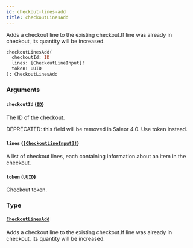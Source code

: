 ```yaml
---
id: checkout-lines-add
title: checkoutLinesAdd
---
```


Adds a checkout line to the existing checkout.If line was already in checkout, its quantity will be increased.

```graphql
checkoutLinesAdd(
  checkoutId: ID
  lines: [CheckoutLineInput]!
  token: UUID
): CheckoutLinesAdd

```

### Arguments

#### `checkoutId` ([`ID`](/developer/api-reference/scalars/id))

The ID of the checkout.

DEPRECATED: this field will be removed in Saleor 4.0. Use token instead.

#### `lines` ([`[CheckoutLineInput]!`](/developer/api-reference/inputs/checkout-line-input))

A list of checkout lines, each containing information about an item in the checkout.

#### `token` ([`UUID`](/developer/api-reference/scalars/uuid))

Checkout token.

### Type

#### [`CheckoutLinesAdd`](/developer/api-reference/objects/checkout-lines-add)

Adds a checkout line to the existing checkout.If line was already in checkout, its quantity will be increased.
